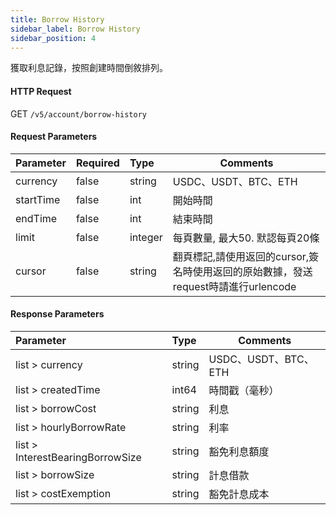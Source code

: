 ```yaml
---
title: Borrow History
sidebar_label: Borrow History
sidebar_position: 4
---
```

獲取利息記錄，按照創建時間倒敘排列。

#### HTTP Request
GET `/v5/account/borrow-history`

#### Request Parameters
| Parameter | Required | Type | Comments|
|:----- |:-------|:-----|------ |
|currency |false |string |USDC、USDT、BTC、ETH|
|startTime |false |int |開始時間|
|endTime |false |int |結束時間|
|limit |false |integer |每頁數量, 最大50. 默認每頁20條|
|cursor |false |string |翻頁標記,請使用返回的cursor,簽名時使用返回的原始數據，發送request時請進行urlencode|

#### Response Parameters
| Parameter | Type | Comments|
|:----- |:-----|----- |
|list > currency |string |USDC、USDT、BTC、ETH|
|list > createdTime |int64 |時間戳（毫秒）|
|list > borrowCost |string |利息|
|list > hourlyBorrowRate |string |利率|
|list > InterestBearingBorrowSize |string |豁免利息額度|
|list > borrowSize |string |計息借款|
|list > costExemption |string |豁免計息成本|